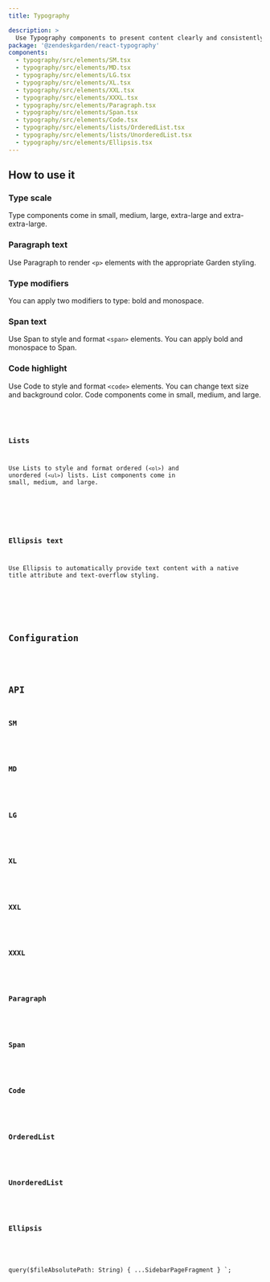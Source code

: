 ```yaml
---
title: Typography

description: >
  Use Typography components to present content clearly and consistently on the page.
package: '@zendeskgarden/react-typography'
components:
  - typography/src/elements/SM.tsx
  - typography/src/elements/MD.tsx
  - typography/src/elements/LG.tsx
  - typography/src/elements/XL.tsx
  - typography/src/elements/XXL.tsx
  - typography/src/elements/XXXL.tsx
  - typography/src/elements/Paragraph.tsx
  - typography/src/elements/Span.tsx
  - typography/src/elements/Code.tsx
  - typography/src/elements/lists/OrderedList.tsx
  - typography/src/elements/lists/UnorderedList.tsx
  - typography/src/elements/Ellipsis.tsx
---
```


## How to use it

### Type scale

Type components come in small, medium, large, extra-large and extra-extra-large.


<CodeExample code={TypeScaleCode}>
  <TypeScale />
</CodeExample>

### Paragraph text

Use Paragraph to render `<p>` elements with the appropriate Garden styling.


<CodeExample code={ParagraphCode}>
  <Paragraph />
</CodeExample>

### Type modifiers

You can apply two modifiers to type: bold and monospace.


<CodeExample code={ModifiersCode}>
  <Modifiers />
</CodeExample>

### Span text

Use Span to style and format `<span>` elements. You can apply bold and monospace to Span.


<CodeExample code={SpanCode}>
  <Span />
</CodeExample>

### Code highlight

Use Code to style and format `<code>` elements. You can change text size and background color. Code
components come in small, medium, and large.


<CodeExample code={CodeCode}>
  <Code />
</CodeExample>

### Lists

Use Lists to style and format ordered (`<ol>`) and unordered (`<ul>`) lists. List components come
in small, medium, and large.


<CodeExample code={ListsCode}>
  <Lists />
</CodeExample>

### Ellipsis text

Use Ellipsis to automatically provide text content with a native title attribute and text-overflow
styling.


<CodeExample code={EllipsisCode}>
  <Ellipsis />
</CodeExample>

## Configuration

<Configuration reactPackage={props.data.mdx.package} components={props.data.mdx.components} />

## API

### SM

<PropSheet components={props.data.mdx.components} componentName="sm" />

### MD

<PropSheet components={props.data.mdx.components} componentName="md" />

### LG

<PropSheet components={props.data.mdx.components} componentName="lg" />

### XL

<PropSheet components={props.data.mdx.components} componentName="xl" />

### XXL

<PropSheet components={props.data.mdx.components} componentName="xxl" />

### XXXL

<PropSheet components={props.data.mdx.components} componentName="xxxl" />

### Paragraph

<PropSheet components={props.data.mdx.components} componentName="paragraph" />

### Span

<PropSheet components={props.data.mdx.components} componentName="span" />

### Code

<PropSheet components={props.data.mdx.components} componentName="code" />

### OrderedList

<PropSheet components={props.data.mdx.components} componentName="orderedlist" />

### UnorderedList

<PropSheet components={props.data.mdx.components} componentName="unorderedlist" />

### Ellipsis

<PropSheet components={props.data.mdx.components} componentName="ellipsis" />


  query($fileAbsolutePath: String) {
    ...SidebarPageFragment
  }
`;
